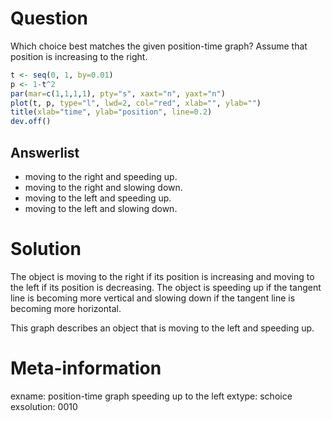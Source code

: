 Question
========
Which choice best matches the given position-time graph? 
Assume that position is increasing to the right.

```r
t <- seq(0, 1, by=0.01)
p <- 1-t^2
par(mar=c(1,1,1,1), pty="s", xaxt="n", yaxt="n")
plot(t, p, type="l", lwd=2, col="red", xlab="", ylab="")
title(xlab="time", ylab="position", line=0.2)
dev.off()
```

Answerlist
----------
* moving to the right and speeding up.
* moving to the right and slowing down.
* moving to the left and speeding up.
* moving to the left and slowing down.


Solution
========
The object is moving to the right if its position is increasing and moving to the left if its position is decreasing. 
The object is speeding up if the tangent line is becoming more vertical and slowing down if the tangent line is becoming more horizontal.

This graph describes an object that is moving to the left and speeding up.

Meta-information
================
exname: position-time graph speeding up to the left
extype: schoice
exsolution: 0010

